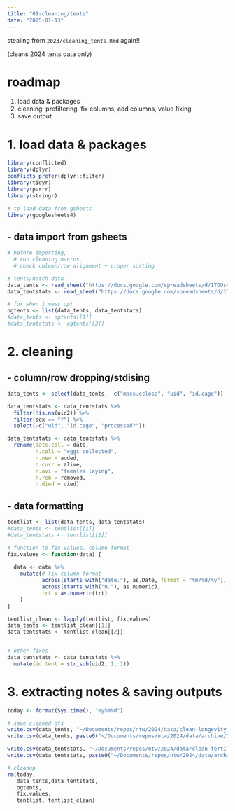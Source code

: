 ```yaml
---
title: "01-cleaning/tents"
date: "2025-01-13"
---
```


stealing from `2023/cleaning_tents.Rmd` again!!

(cleans 2024 tents data only)

# roadmap

1.  load data & packages
2.  cleaning: prefiltering, fix columns, add columns, value fixing
3.  save output

# 1. load data & packages

```r
library(conflicted)
library(dplyr)
conflicts_prefer(dplyr::filter)
library(tidyr)
library(purrr)
library(stringr)

# to load data from gsheets
library(googlesheets4)
```

## - data import from gsheets

```r
# before importing,
  # run cleaning macros,
  # check column/row alignment + proper sorting

# tents/hatch data
data_tents <- read_sheet("https://docs.google.com/spreadsheets/d/1TOUsH7zNT6jF7SltYsD_8pK5tI7yR-Gqx-kDrodmJ00/edit?gid=1854350692", sheet = "tents", range = "A:N", col_types = "c", na = c("", "n/a"))
data_tentstats <- read_sheet("https://docs.google.com/spreadsheets/d/1TOUsH7zNT6jF7SltYsD_8pK5tI7yR-Gqx-kDrodmJ00/edit?gid=641809244", sheet = "tent stats", range = "A:Q", col_types = "c", na = c("", "#REF!", "#N/A"))

# for when i mess up!
ogtents <- list(data_tents, data_tentstats)
#data_tents <- ogtents[[1]]
#data_tentstats <- ogtents[[2]]

```

# 2. cleaning

## - column/row dropping/stdising

```r
data_tents <- select(data_tents, -c("mass.eclose", "uid", "id.cage"))

data_tentstats <- data_tentstats %>%
  filter(!is.na(uid2)) %>%
  filter(sex == "f") %>%
  select(-c("uid", "id.cage", "processed?"))

data_tentstats <- data_tentstats %>%
  rename(date.coll = date,
         n.coll = "eggs collected",
         n.new = added,
         n.curr = alive,
         n.ovi = "females laying",
         n.rem = removed,
         n.died = died)
```

## - data formatting

```r
tentlist <- list(data_tents, data_tentstats)
#data_tents <- tentlist[[1]]
#data_tentstats <- tentlist[[2]]

# function to fix values, column format
fix.values <- function(data) {
  
  data <- data %>%
    mutate(# fix column format
           across(starts_with("date."), as.Date, format = "%m/%d/%y"),
           across(starts_with("n."), as.numeric),
           trt = as.numeric(trt)
    )
}

tentlist_clean <- lapply(tentlist, fix.values)
data_tents <- tentlist_clean[[1]]
data_tentstats <- tentlist_clean[[2]]


# other fixes
data_tentstats <- data_tentstats %>%
  mutate(id.tent = str_sub(uid2, 1, 1))

```

# 3. extracting notes & saving outputs

```r
today <- format(Sys.time(), "%y%m%d")

# save cleaned dfs
write.csv(data_tents, "~/Documents/repos/ntw/2024/data/clean-longevity.csv", row.names = FALSE)
write.csv(data_tents, paste0("~/Documents/repos/ntw/2024/data/archive/", today, "_clean-longevity.csv"), row.names = FALSE)

write.csv(data_tentstats, "~/Documents/repos/ntw/2024/data/clean-fertility.csv", row.names = FALSE)
write.csv(data_tentstats, paste0("~/Documents/repos/ntw/2024/data/archive/", today, "_clean-fertility.csv"), row.names = FALSE)
```

```r
# cleanup
rm(today,
   data_tents,data_tentstats,
   ogtents,
   fix.values,
   tentlist, tentlist_clean)
```
